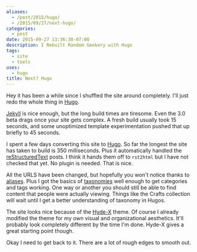 ```yaml
---
aliases:
  - /post/2015/hugo/
  - /2015/09/27/next-hugo/
categories:
  - post
date: 2015-09-27 13:36:30-07:00
description: I Rebuilt Random Geekery with Hugo
tags:
  - site
  - tools
uses:
  - hugo
title: Next? Hugo
---
```


Hey it has been a while since I shuffled the site around completely. I'll
just redo the whole thing in [Hugo][].

[Hugo]: http://gohugo.io/

[Jekyll][] is nice enough, but the long build times are tiresome. Even the 3.0
beta drags once your site gets complex. A fresh build usually took 15 seconds,
and some unoptimized template experimentation pushed that up briefly to 45 seconds.

I spent a few days converting this site to [Hugo][]. So far the longest the site has taken to build is
350 milliseconds. Plus it automatically handled the [reStructuredText][] posts. I think it hands
them off to `rst2html` but I have not checked that yet. No plugin is needed. That is nice.

All the URLS have been changed, but hopefully you won't notice thanks to [aliases][].
Plus I got the basics of [taxonomies][] well enough to get categories and tags working.
One way or another you should still be able to find content that people were actually
viewing. Things like the Crafts collection will wait until I get a better understanding
of taxonomy in Hugos.

The site looks nice because of the [Hyde-X][] theme. Of course I already modified
the theme for my own visual and organizational aesthetics. It'll probably look completely different by the time I'm done.
Hyde-X gives a great starting point though.

Okay I need to get back to it. There are a lot of rough edges to smooth out.

[Jekyll]: http://jekyllrb.com
[reStructuredText]: http://docutils.sourceforge.net/rst.html
[aliases]: http://gohugo.io/extras/aliases/
[taxonomies]: http://gohugo.io/taxonomies/overview/
[Hyde-X]: https://github.com/zyro/hyde-x
